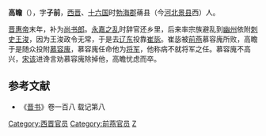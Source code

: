 '''高瞻'''（{{bd|？||320年|catIdx=G}}），字'''子前'''，[[西晋|西晋]]、[[十六国|十六国]]时[[勃海郡|勃海郡]]蓨县（今[[河北|河北]][[景县|景县]]西）人。

[[晋惠帝|晋惠帝]]末年，补为[[尚书郎|尚书郎]]。[[永嘉之乱|永嘉之乱]]时辞官还乡里，后来率宗族避乱到[[幽州|幽州]]依附[[刺史|刺史]][[王浚|王浚]]，因为王浚政令无常，于是去[[辽东|辽东]]投靠[[崔毖|崔毖]]。崔毖被[[前燕|前燕]]慕容廆所败，高瞻于是随众投附[[慕容廆|慕容廆]]，慕容廆任命他为[[将军|将军]]，他称病不就将军之任。慕容廆不高兴，[[宋该|宋该]]进谗言劝慕容廆除掉他，高瞻忧虑而卒。

==参考文献==
*《[[晋书|晋书]]》卷一百八 载记第八
{{DEFAULTSORT:G}}
[[Category:西晋官员|Category:西晋官员]]
[[Category:前燕官员|Category:前燕官员]]
[[Category:渤海高氏|Z]]